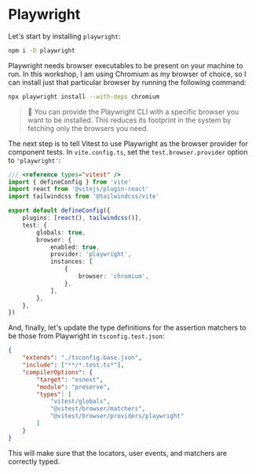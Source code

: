 # Playwright

Let's start by installing `playwright`:

```sh nonumber
npm i -D playwright
```

Playwright needs browser executables to be present on your machine to run. In this workshop, I am using Chromium as my browser of choice, so I can install just that particular browser by running the following command:

```sh nonumber
npx playwright install --with-deps chromium
```

> 🦉 You can provide the Playwright CLI with a specific browser you want to be installed. This reduces its footprint in the system by fetching only the browsers you need.

The next step is to tell Vitest to use Playwright as the browser provider for component tests. In `vite.config.ts`, set the `test.browser.provider` option to `'playwright'`:

```ts filename=vite.config.ts add=12
/// <reference types="vitest" />
import { defineConfig } from 'vite'
import react from '@vitejs/plugin-react'
import tailwindcss from '@tailwindcss/vite'

export default defineConfig({
	plugins: [react(), tailwindcss()],
	test: {
		globals: true,
		browser: {
			enabled: true,
			provider: 'playwright',
			instances: [
				{
					browser: 'chromium',
				},
			],
		},
	},
})
```

And, finally, let's update the type definitions for the assertion matchers to be those from Playwright in `tsconfig.test.json`:

```json filename=tsconfig.test.json remove=9 add=10
{
	"extends": "./tsconfig.base.json",
	"include": ["**/*.test.ts*"],
	"compilerOptions": {
		"target": "esnext",
		"module": "preserve",
		"types": [
			"vitest/globals",
			"@vitest/browser/matchers",
			"@vitest/browser/providers/playwright"
		]
	}
}
```

This will make sure that the locators, user events, and matchers are correctly typed.
